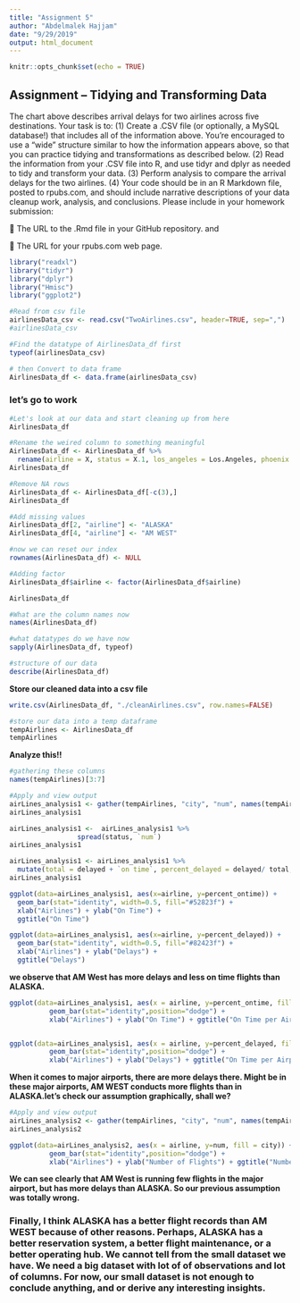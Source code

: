 ```yaml
---
title: "Assignment 5"
author: "Abdelmalek Hajjam"
date: "9/29/2019"
output: html_document
---
```


```r
knitr::opts_chunk$set(echo = TRUE)
```

## Assignment – Tidying and Transforming Data


The chart above describes arrival delays for two airlines across five destinations. Your task is to:
(1) Create a .CSV file (or optionally, a MySQL database!) that includes all of the information above.
You’re encouraged to use a “wide” structure similar to how the information appears above, so
that you can practice tidying and transformations as described below.
(2) Read the information from your .CSV file into R, and use tidyr and dplyr as needed to tidy
and transform your data.
(3) Perform analysis to compare the arrival delays for the two airlines.
(4) Your code should be in an R Markdown file, posted to rpubs.com, and should include narrative
descriptions of your data cleanup work, analysis, and conclusions. Please include in your
homework submission:

 The URL to the .Rmd file in your GitHub repository. and

 The URL for your rpubs.com web page.

```r
library("readxl")
library("tidyr")
library("dplyr")
library("Hmisc")
library("ggplot2")

#Read from csv file
airlinesData_csv <- read.csv("TwoAirlines.csv", header=TRUE, sep=",")
#airlinesData_csv

#Find the datatype of AirlinesData_df first
typeof(airlinesData_csv)

# then Convert to data frame
AirlinesData_df <- data.frame(airlinesData_csv)

```

### let's go to work

```r
#Let's look at our data and start cleaning up from here
AirlinesData_df

#Rename the weired column to something meaningful
AirlinesData_df <- AirlinesData_df %>%
  rename(airline = X, status = X.1, los_angeles = Los.Angeles, phoenix = Phoenix, san_diego = San.Diego, san_franciso = San.Franciso, seattle = Seattle)
AirlinesData_df

#Remove NA rows
AirlinesData_df <- AirlinesData_df[-c(3),] 
AirlinesData_df

#Add missing values
AirlinesData_df[2, "airline"] <- "ALASKA"
AirlinesData_df[4, "airline"] <- "AM WEST"

#now we can reset our index
rownames(AirlinesData_df) <- NULL

#Adding factor
AirlinesData_df$airline <- factor(AirlinesData_df$airline)

AirlinesData_df

#What are the column names now
names(AirlinesData_df)

#what datatypes do we have now
sapply(AirlinesData_df, typeof)

#structure of our data
describe(AirlinesData_df)

```

**Store our cleaned data into a csv file**

```r
write.csv(AirlinesData_df, "./cleanAirlines.csv", row.names=FALSE)

#store our data into a temp dataframe
tempAirlines <- AirlinesData_df
tempAirlines
```


**Analyze this!!**

```r
#gathering these columns
names(tempAirlines)[3:7]

#Apply and view output
airLines_analysis1 <- gather(tempAirlines, "city", "num", names(tempAirlines)[3:7], factor_key=TRUE)
airLines_analysis1

airLines_analysis1 <-  airLines_analysis1 %>%
                 spread(status, `num`)
airLines_analysis1

airLines_analysis1 <- airLines_analysis1 %>% 
  mutate(total = delayed + `on time`, percent_delayed = delayed/ total, percent_ontime = `on time`/ total) 
airLines_analysis1

ggplot(data=airLines_analysis1, aes(x=airline, y=percent_ontime)) +
  geom_bar(stat="identity", width=0.5, fill="#52823f") +
  xlab("Airlines") + ylab("On Time") +
  ggtitle("On Time")

ggplot(data=airLines_analysis1, aes(x=airline, y=percent_delayed)) +
  geom_bar(stat="identity", width=0.5, fill="#82423f") +
  xlab("Airlines") + ylab("Delays") +
  ggtitle("Delays")
```
**we observe that AM West has more delays and less on time flights than ALASKA.**



```r

ggplot(data=airLines_analysis1, aes(x = airline, y=percent_ontime, fill = city)) +  
          geom_bar(stat="identity",position="dodge") + 
          xlab("Airlines") + ylab("On Time") + ggtitle("On Time per Airport")


ggplot(data=airLines_analysis1, aes(x = airline, y=percent_delayed, fill = city)) +  
          geom_bar(stat="identity",position="dodge") + 
          xlab("Airlines") + ylab("Delays") + ggtitle("On Time per Airport")

```
**When it comes to major airports, there are more delays there. Might be in these major airports, AM WEST conducts more flights than in ALASKA.let's check our assumption graphically, shall we?**


```r

#Apply and view output
airLines_analysis2 <- gather(tempAirlines, "city", "num", names(tempAirlines)[3:7], factor_key=TRUE)
airLines_analysis2

ggplot(data=airLines_analysis2, aes(x = airline, y=num, fill = city)) +  
          geom_bar(stat="identity",position="dodge") + 
          xlab("Airlines") + ylab("Number of Flights") + ggtitle("Number of Flights per Airport")


```
**We can see clearly that AM West is running few flights in the major airport, but has more delays than ALASKA. So our previous assumption was totally wrong.**


### Finally, I think ALASKA has a better flight records than AM WEST because of other reasons. Perhaps, ALASKA has a better reservation system, a better flight maintenance, or a better operating hub. We cannot tell from the small dataset we have. We need a big dataset with lot of of observations and lot of columns. For now, our small dataset is not enough to conclude anything, and or derive any interesting insights.
